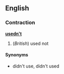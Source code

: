 ==English==
===Contraction===
'''[[used]][[not|n't]]'''

#(''British'') used not

====Synonyms====
*didn't use, didn't used <!--"didn't use" is strictly correct, but the form "didn't used" is more common-->